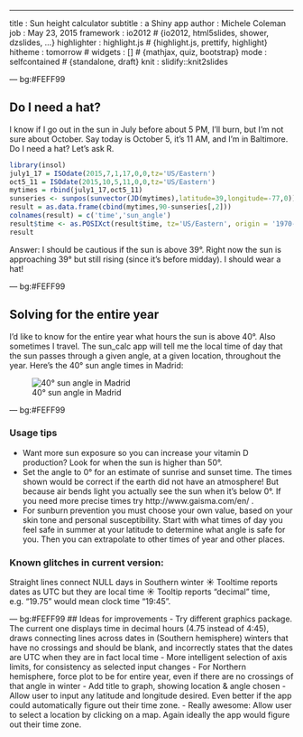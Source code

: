 ---
title       : Sun height calculator
subtitle    : a Shiny app
author      : Michele Coleman
job         : May 23, 2015
framework   : io2012        # {io2012, html5slides, shower, dzslides, ...}
highlighter : highlight.js  # {highlight.js, prettify, highlight}
hitheme     : tomorrow      # 
widgets     : []            # {mathjax, quiz, bootstrap}
mode        : selfcontained # {standalone, draft}
knit        : slidify::knit2slides

--- bg:#FEFF99
<style type="text/css">
.title-slide {
  background-color: #FFF44F; /* #EDE0CF; ; #CA9F9D*/
}

.title-slide hgroup > h1, 
.title-slide hgroup > h2 {
  color: #222222 ;  /* ; #EF5150*/
}

slide:not(.segue) h2,h3{color: #222222}

</style>


## Do I need a hat?

I know if I go out in the sun in July before about 5 PM, I'll burn, but I'm not sure about October. Say today is October 5, it's 11 AM, and I'm in Baltimore. Do I need a hat? Let's ask R.

```r
library(insol)
july1_17 = ISOdate(2015,7,1,17,0,0,tz='US/Eastern')
oct5_11 = ISOdate(2015,10,5,11,0,0,tz='US/Eastern')
mytimes = rbind(july1_17,oct5_11)
sunseries <- sunpos(sunvector(JD(mytimes),latitude=39,longitude=-77,0))
result = as.data.frame(cbind(mytimes,90-sunseries[,2]))
colnames(result) = c('time','sun_angle')
result$time <- as.POSIXct(result$time, tz='US/Eastern', origin = '1970-01-01')
result
```
Answer: I should be cautious if the sun is above 39°. Right now the sun is approaching 39° but still rising (since it's before midday). I should wear a hat!

--- bg:#FEFF99

## Solving for the entire year
I'd like to know for the entire year what hours the sun is above 40°. Also sometimes I travel. The sun_calc app will tell me the local time of day that the sun passes through a given angle, at a given location, throughout the year. Here's the 40° sun angle times in Madrid:

![40° sun angle in Madrid](assets/img/madrid_40degrees.png)

--- bg:#FEFF99

### Usage tips
- Want more sun exposure so you can increase your vitamin D production? Look for when the sun is higher than 50°.
- Set the angle to 0° for an estimate of sunrise and sunset time. The times shown would be correct if the earth did not have an atmosphere! But because air bends light you actually see the sun when it's below 0°. If you need more precise times try http://www.gaisma.com/en/ . 
- For sunburn prevention you must choose your own value, based on your skin tone and personal susceptibility. Start with what times of day you feel safe in summer at your latitude to determine what angle is safe for you. Then you can extrapolate to other times of year and other places.  

### Known glitches in current version:
Straight lines connect NULL days in Southern winter &#9728; Tooltime reports dates as UTC but they are local time &#9728; Tooltip reports "decimal" time, e.g. "19.75" would mean clock time "19:45".

--- bg:#FEFF99
## Ideas for improvements
- Try different graphics package. The current one displays time in decimal hours (4.75 instead of 4:45), draws connecting lines across dates in (Southern hemisphere) winters that have no crossings and should be blank, and incorrectly states that the dates are UTC when they are in fact local time
- More intelligent selection of axis limits, for consistency as selected input changes
- For Northern hemisphere, force plot to be for entire year, even if there are no crossings of that angle in winter
- Add title to graph, showing location & angle chosen
- Allow user to input any latitude and longitude desired. Even better if the app could automatically figure out their time zone.
- Really awesome: Allow user to select a location by clicking on a map. Again ideally the app would figure out their time zone.




